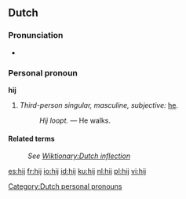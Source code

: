 ==Dutch==
[[Category:Dutch personal pronouns]]
===Pronunciation===
* {{IPA|/heI/}}

===Personal pronoun===
'''hij'''

# ''Third-person singular, masculine, subjective:'' [[he]].
#: ''Hij loopt.'' &mdash; He walks.

====Related terms====
: ''See [[Wiktionary:Dutch inflection#Pronouns|Wiktionary:Dutch inflection]]''

[[es:hij]]
[[fr:hij]]
[[io:hij]]
[[id:hij]]
[[ku:hij]]
[[nl:hij]]
[[pl:hij]]
[[vi:hij]]